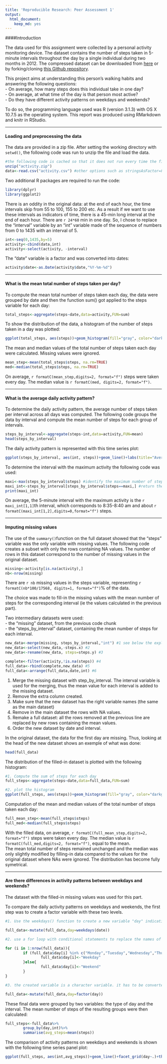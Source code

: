 ```yaml
---
title: 'Reproducible Research: Peer Assessment 1'
output:
  html_document:
    keep_md: yes
---
```



  
    
####Introduction  

The data used for this assignment were collected by a personal activity monitoring device. The dataset contains the number of steps taken in 5-minute intervals throughout the day by a single individual during two months in 2012.
The compressed dataset can be downloaded from [here]((https://d396qusza40orc.cloudfront.net/repdata%2Fdata%2Factivity.zip)) or by forking/cloning [this Github repository](https://github.com/rdpeng/RepData_PeerAssessment1).  

This project aims at understanding this person's walking habits and answering the following questions:   
- On average, how many steps does this individual take in one day?  
- On average, at what time of the day is that person most active?  
- Do they have different activity patterns on weekdays and weekends?  

To do so, the programming language used was R (version 3.1.3) with OS X 10.7.5 as the operating system. This report was produced using RMarkdown and knitr in RStudio.

***
#### Loading and preprocessing the data   

The data are provided in a zip file. After setting the working directory with `setwd()`, the following code was run to unzip the file and load the data.

```r
#the following code is cached so that it does not run every time the file is processed.
unzip("activity.zip")
data<-read.csv("activity.csv") #other options such as stringsAsFactor=FALSE are not necessary in this case
```

Two additional R packages are required to run the code:
```r
library(dplyr)
library(ggplot2)
```

There is an oddity in the original data: at the end of each hour, the time intervals skip from 55 to 100, 155 to 200 etc. As a result if we want to use these intervals as indicators of time, there is a 45-min long interval at the end of each hour. There are `r 24*60` min in one day. So, I chose to replace the "interval" variable by an "int" variable made of the sequence of numbers from 0 to 1435 with an interval of 5.

```r
int<-seq(0,1435,by=5)
activity<-cbind(data,int)
activity<-select(activity, -interval)
```

The "date" variable is a factor and was converted into dates: 
```r
activity$date<-as.Date(activity$date,"%Y-%m-%d")
```


***

#### What is the mean total number of steps taken per day?

To compute the mean total number of steps taken each day, the data were grouped by date and then the function sum() got applied to the steps variable for each day:  

```r
total_steps<-aggregate(steps~date,data=activity,FUN=sum)
```

To show the distribution of the data, a histogram of the number of steps taken in a day was plotted:

```r
ggplot(total_steps, aes(steps))+geom_histogram(fill="gray", color="darkgray", binwidth=350)+theme_bw(base_family="Times", base_size=10)+labs(title="Histogram of the number of steps taken per day", x="Number of steps",y="Occurence")+theme(plot.title=element_text(vjust=1.5), axis.title.x=element_text(vjust=-0.2), axis.title.y=element_text(vjust=0.75))
```

The mean and median values of the total number of steps taken each day were calculated. Missing values were ignored.

```r
mean_step<-mean(total_steps$steps, na.rm=TRUE)
med<-median(total_steps$steps, na.rm=TRUE)
```
On average, `r formatC(mean_step,digits=2, format="f")` steps were taken every day. The median value is `r formatC(med, digits=2, format="f")`.  


***

#### What is the average daily activity pattern?

To determine the daily activity pattern, the average number of steps taken per interval across all days was computed. The following code groups the data by interval and compute the mean number of steps for each group of intervals.  

```r
steps_by_interval<-aggregate(steps~int,data=activity,FUN=mean)
head(steps_by_interval)
```

The daily activity pattern is represented with this time series plot:

```r
ggplot(steps_by_interval, aes(int, steps))+geom_line()+labs(title="Average daily activity pattern", x="Time (min)",y="Average number of steps")+theme_bw(base_family="Times", base_size=10)+theme(plot.title=element_text(vjust=1.5))
```

To determine the interval with the maximum activity the following code was used:   

```r
maxi<-max(steps_by_interval$steps) #identify the maximum number of steps
maxi_int<-steps_by_interval[steps_by_interval$steps==maxi,] #return the corresponding row
print(maxi_int)
```
On average, the 5-minute interval with the maximum activity is the `r maxi_int[1,1]`th interval, which corresponds to 8:35-8:40 am and about `r formatC(maxi_int[1,2],digits=0,format="f")` steps. 


***

#### Imputing missing values

The use of the `summary()`function on the full dataset showed that the "steps" variable was the only variable with missing values.
The following code creates a subset with only the rows containing NA values. The number of rows in this dataset correspond to the number of missing values in the original dataset.

```r
missing<-activity[is.na(activity),]
nb<-nrow(missing)
```
There are `r nb` missing values in the steps variable, representing `r formatC(nb*100/17568, digits=1, format="f")`% of the data. 

The choice was made to fill-in the missing values with the mean number of steps for the corresponding interval (ie the values calculated in the previous part). 

Two intermediary datasets were used:  
- the "missing" dataset, from the previous code chunk  
- the "steps_by_interval" dataset, containing the mean number of steps for each interval.  

```r
new_data<-merge(missing, steps_by_interval,"int") #1 see below the explanation
new_data<-select(new_data,-steps.x) #2
new_data<-rename(new_data, steps=steps.y) #3
```

```r
complete<-filter(activity,!is.na(steps)) #4
full_data<-rbind(complete,new_data) #5
full_data<-arrange(full_data,date,int) #6
```
1. Merge the missing dataset with step_by_interval. The interval variable is used for the merging, thus the mean value for each interval is added to the missing dataset.  
2. Remove the extra column created. 
3. Make sure that the new dataset has the right variable names (the same as the main dataset)  
4. Remove in the main dataset the rows with NA values.  
5. Remake a full dataset: all the rows removed at the previous line are         replaced by new rows containing the mean values.  
6. Order the new dataset by date and interval.    

In the original dataset, the data for the first day are missing. Thus, looking at the head of the new dataset shows an exemple of what was done:
```r
head(full_data)
```

The distribution of the filled-in dataset is plotted with the following histogram:  
```r
#1. Compute the sum of steps for each day
full_steps<-aggregate(steps~date,data=full_data,FUN=sum)

#2. plot the histogram
ggplot(full_steps, aes(steps))+geom_histogram(fill="gray", color="darkgray", binwidth=350)+theme_bw(base_family="Times", base_size=10)+labs(title="Histogram of the number of steps taken per day", x="Number of steps",y="Occurence")+theme(plot.title=element_text(vjust=1.5), axis.title.x=element_text(vjust=-0.2), axis.title.y=element_text(vjust=0.75))
```

Computation of the mean and median values of the total number of steps taken each day: 

```r
full_mean_step<-mean(full_steps$steps)
full_med<-median(full_steps$steps)
```
With the filled data, on average, `r formatC(full_mean_step,digits=2, format="f")` steps were taken every day. The median value is `r formatC(full_med,digits=2, format="f")`, equal to the mean.   
The mean total number of steps remained unchanged and the median was only slightly modified by filling-in data compared to the values for the original dataset where NAs were ignored. The distribution has become fully symetrical.  

  
***
#### Are there differences in activity patterns between weekdays and weekends?

The dataset with the filled-in missing values was used for this part.

To compare the daily activity patterns on weekdays and weekends, the first step was to create a factor variable with these two levels.

```r
#1. Use the weekdays() function to create a new variable "day" indicating the day of the week based on the date:

full_data<-mutate(full_data,day=weekdays(date))

#2. use a for loop with conditional statements to replace the names of days by "weekday"" or "weekend".

for (i in 1:nrow(full_data)){
        if (full_data$day[i] %in% c("Monday","Tuesday","Wednesday","Thursday","Friday")){
                full_data$day[i]<-"Weekday"
        }else{
                full_data$day[i]<-"Weekend"
        }
}

#3. the created variable is a character variable. it has to be converted into a factor variable

full_data<-mutate(full_data,day=factor(day))
```

These final data were grouped by two variables: the type of day and the interval. The mean number of steps of the resulting groups were then calculated:  
```r
full_steps<-full_data%>%
        group_by(day,int)%>%
        summarise(avg_steps=mean(steps))
```

The comparison of activity patterns on weekdays and weekends is shown with the following time series panel plot:  
```r
ggplot(full_steps, aes(int,avg_steps))+geom_line()+facet_grid(day~.)+theme_bw(base_family="Times", base_size=10)+labs(title="Comparison of the daily activity patterns on weekdays and weekends", x="Time(min)", y="Average number of steps")+ theme(plot.title=element_text(vjust=1.5), strip.text.y=element_text(size=12))
```

